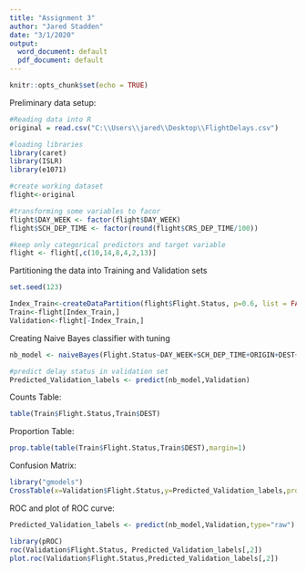 ```yaml
---
title: "Assignment 3"
author: "Jared Stadden"
date: "3/1/2020"
output:
  word_document: default
  pdf_document: default
---
```


```r
knitr::opts_chunk$set(echo = TRUE)
```
Preliminary data setup:

```r
#Reading data into R
original = read.csv("C:\\Users\\jared\\Desktop\\FlightDelays.csv")

#loading libraries
library(caret)
library(ISLR)
library(e1071)

#create working dataset
flight<-original

#transforming some variables to facor
flight$DAY_WEEK <- factor(flight$DAY_WEEK)
flight$SCH_DEP_TIME <- factor(round(flight$CRS_DEP_TIME/100))

#keep only categorical predictors and target variable
flight <- flight[,c(10,14,8,4,2,13)]
```


Partitioning the data into Training and Validation sets
```r
set.seed(123)

Index_Train<-createDataPartition(flight$Flight.Status, p=0.6, list = FALSE)
Train<-flight[Index_Train,]
Validation<-flight[-Index_Train,]
```


Creating Naive Bayes classifier with tuning
```r
nb_model <- naiveBayes(Flight.Status~DAY_WEEK+SCH_DEP_TIME+ORIGIN+DEST+CARRIER,data = Train, preProc=c("BoxCox","center","scale"))

#predict delay status in validation set
Predicted_Validation_labels <- predict(nb_model,Validation)
```


Counts Table:
```r
table(Train$Flight.Status,Train$DEST)
```


Proportion Table:
```r
prop.table(table(Train$Flight.Status,Train$DEST),margin=1) 
```


Confusion Matrix:
```r
library("gmodels")
CrossTable(x=Validation$Flight.Status,y=Predicted_Validation_labels,prop.chisq = FALSE)
```



ROC and plot of ROC curve:
```r
Predicted_Validation_labels <- predict(nb_model,Validation,type="raw")

library(pROC)
roc(Validation$Flight.Status, Predicted_Validation_labels[,2])
plot.roc(Validation$Flight.Status,Predicted_Validation_labels[,2])  
```
